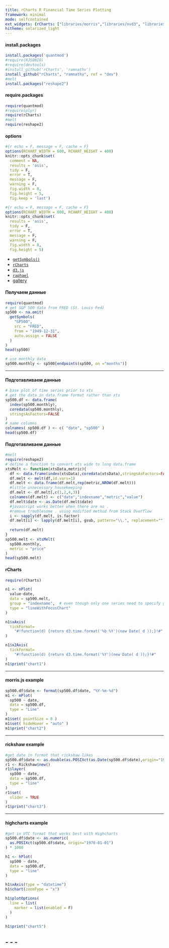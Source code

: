 ```yaml
---
title: rCharts R Financial Time Series Plotting
framework: minimal
mode: selfcontained
ext_widgets: {rCharts: ["libraries/morris","libraries/nvd3", "libraries/polycharts", "libraries/highcharts","libraries/xcharts", "libraries/rickshaw"]}
hitheme: solarized_light
---
```


<style>
.rChart {
  height: 400px
}
</style>

#### install.packages

```r
install.packages('quantmod')
#require(RJSONIO)
#require(devtools)
#install_github('rCharts', 'ramnathv')
install_github("rCharts", "ramnathv", ref = "dev")
#melt
install.packages("reshape2")
```

#### require.packages
```r
require(quantmod)
#require(plyr)
require(rCharts)
#melt
require(reshape2)
```

#### options
```r
#{r echo = F, message = F, cache = F}
options(RCHART_WIDTH = 600, RCHART_HEIGHT = 400)
knitr::opts_chunk$set(
  comment = NA,
  results = 'asis',
  tidy = F,
  error = T,
  message = F,
  warning = F,
  fig.width = 8,
  fig.height = 5,
  fig.keep = 'last')
```
```r
#{r echo = F, message = F, cache = F}
options(RCHART_WIDTH = 600, RCHART_HEIGHT = 400)
knitr::opts_chunk$set(
  results = 'asis',
  tidy = F,
  error = T,
  message = F,
  warning = F,
  fig.width = 8,
  fig.height = 5)
```

* [`getSymbols()`](https://r-forge.r-project.org/scm/viewvc.php/pkg/R/getSymbols.R?root=quantmod&view=log)
* [`rCharts`](http://rcharts.github.io/site)
* [`d3.js`](http://d3js.org)
* [`raphael`](http://raphaeljs.com)
* [gallery](http://rcharts.github.io/site/gallery.html)


#### Получаем данные
```r
require(quantmod)
# get S&P 500 data from FRED (St. Louis Fed)
sp500 <- na.omit( 
  getSymbols(
    "SP500",
    src = "FRED",
    from = "1949-12-31",
    auto.assign = FALSE
  )
)
head(sp500)

# use monthly data
sp500.monthly <- sp500[endpoints(sp500, on ="months")]
```
---

#### Подготавливаем данные
```r
# base plot of time series prior to xts
# get the data in data.frame format rather than xts
sp500.df <- data.frame(
  index(sp500.monthly),
  coredata(sp500.monthly),
  stringsAsFactors=FALSE
)
# name columns
colnames( sp500.df ) <- c( "date", "sp500" )
head(sp500.df)
```

#### Подготавливаем данные
```r
#melt
require(reshape2)
# define a function to convert xts wide to long data.frame
xtsMelt <- function(xtsData,metric){
  df <- data.frame(index(xtsData),coredata(xtsData),stringsAsFactors=FALSE)
  df.melt <- melt(df,id.vars=1)
  df.melt <- data.frame(df.melt,rep(metric,NROW(df.melt)))
  #little unnecessary housekeeping
  df.melt <- df.melt[,c(1,2,4,3)]
  colnames(df.melt) <- c("date","indexname","metric","value")
  df.melt$date <- as.Date(df.melt$date)
  #javascript works better when there are no .
  #remove troublesome . using modified method from Stack Overflow
  i <- sapply(df.melt, is.factor)
  df.melt[i] <- lapply(df.melt[i], gsub, pattern="\\.", replacement="")
  
  return(df.melt)
}
sp500.melt <- xtsMelt(
  sp500.monthly,
  metric = "price"
)
head(sp500.melt)
```

#### rCharts
```r
require(rCharts)

n1 <- nPlot(
  value~date,
  data = sp500.melt,
  group = "indexname",  # even though only one series need to specify group
  type = "lineWithFocusChart"
)

n1$xAxis(
  tickFormat=
    "#!function(d) {return d3.time.format('%b %Y')(new Date( d ));}!#"
)

n1$x2Axis(
  tickFormat=
    "#!function(d) {return d3.time.format('%Y')(new Date( d ));}!#"
)
n1$print("chart1")
```
---

#### morris.js example
```r
sp500.df$date <- format(sp500.df$date, "%Y-%m-%d")
m1 <- mPlot(
  sp500 ~ date,
  data = sp500.df,
  type = "Line"
)
m1$set( pointSize = 0 )
m1$set( hideHover = "auto" )
m1$print("chart2")
```
---

#### rickshaw example
```r
#get date in format that rickshaw likes
sp500.df$date <- as.double(as.POSIXct(as.Date(sp500.df$date),origin="1970-01-01"))
r1 <- Rickshaw$new()
r1$layer(
  sp500 ~ date,
  data = sp500.df,
  type = "line"
)
r1$set( 
  slider = TRUE
)
r1$print("chart3")
```
---

#### highcharts example
```r
#get in UTC format that works best with Highcharts
sp500.df$date <- as.numeric(
  as.POSIXct(sp500.df$date, origin="1970-01-01")
) * 1000

h1 <- hPlot(
  sp500 ~ date,
  data = sp500.df,
  type = "line"
)

h1$xAxis(type = "datetime")
h1$chart(zoomType = "x")

h1$plotOptions(
  line = list(
    marker = list(enabled = F)
  )
)

h1$print("chart5")
```
- - -
---
